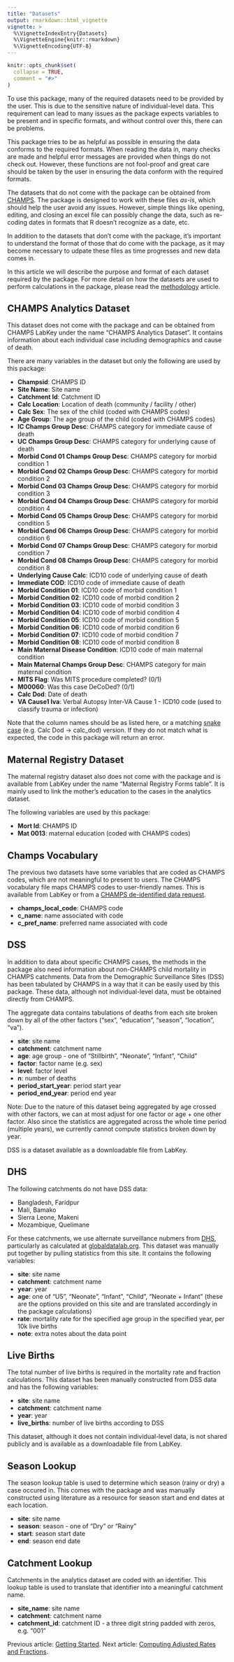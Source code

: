 ```yaml
---
title: "Datasets"
output: rmarkdown::html_vignette
vignette: >
  %\VignetteIndexEntry{Datasets}
  %\VignetteEngine{knitr::rmarkdown}
  %\VignetteEncoding{UTF-8}
---
```


```r
knitr::opts_chunk$set(
  collapse = TRUE,
  comment = "#>"
)
```

To use this package, many of the required datasets need to be provided by the user. This is due to the sensitive nature of individual-level data. This requirement can lead to many issues as the package expects variables to be present and in specific formats, and without control over this, there can be problems.

This package tries to be as helpful as possible in ensuring the data conforms to the required formats. When reading the data in, many checks are made and helpful error messages are provided when things do not check out. However, these functions are not fool-proof and great care should be taken by the user in ensuring the data conform with the required formats.

The datasets that do not come with the package can be obtained from [CHAMPS](https://champshealth.org/data/). The package is designed to work with these files *as-is*, which should help the user avoid any issues. However, simple things like opening, editing, and closing an excel file can possibly change the data, such as re-coding dates in formats that R doesn't recognize as a date, etc.

In addition to the datasets that don't come with the package, it's important to understand the format of those that do come with the package, as it may become necessary to udpate these files as time progresses and new data comes in.

In this article we will describe the purpose and format of each dataset required by the package. For more detail on how the datasets are used to perform calculations in the package, please read the [methodology](methodology.html) article.

## CHAMPS Analytics Dataset

This dataset does not come with the package and can be obtained from CHAMPS LabKey under the name "CHAMPS Analytics Dataset". It contains information about each individual case including demographics and cause of death.

There are many variables in the dataset but only the following are used by this package:

- **Champsid**: CHAMPS ID
- **Site Name**: Site name
- **Catchment Id**: Catchment ID
- **Calc Location**: Location of death (community / facility / other)
- **Calc Sex**: The sex of the child (coded with CHAMPS codes)
- **Age Group**: The age group of the child (coded with CHAMPS codes)
- **IC Champs Group Desc**: CHAMPS category for immediate cause of death
- **UC Champs Group Desc**: CHAMPS category for underlying cause of death
- **Morbid Cond 01 Champs Group Desc**: CHAMPS category for morbid condition 1
- **Morbid Cond 02 Champs Group Desc**: CHAMPS category for morbid condition 2
- **Morbid Cond 03 Champs Group Desc**: CHAMPS category for morbid condition 3
- **Morbid Cond 04 Champs Group Desc**: CHAMPS category for morbid condition 4
- **Morbid Cond 05 Champs Group Desc**: CHAMPS category for morbid condition 5
- **Morbid Cond 06 Champs Group Desc**: CHAMPS category for morbid condition 6
- **Morbid Cond 07 Champs Group Desc**: CHAMPS category for morbid condition 7
- **Morbid Cond 08 Champs Group Desc**: CHAMPS category for morbid condition 8
- **Underlying Cause Calc**: ICD10 code of underlying cause of death
- **Immediate COD**: ICD10 code of immediate cause of death
- **Morbid Condition 01**: ICD10 code of morbid condition 1
- **Morbid Condition 02**: ICD10 code of morbid condition 2
- **Morbid Condition 03**: ICD10 code of morbid condition 3
- **Morbid Condition 04**: ICD10 code of morbid condition 4
- **Morbid Condition 05**: ICD10 code of morbid condition 5
- **Morbid Condition 06**: ICD10 code of morbid condition 6
- **Morbid Condition 07**: ICD10 code of morbid condition 7
- **Morbid Condition 08**: ICD10 code of morbid condition 8
- **Main Maternal Disease Condition**: ICD10 code of main maternal condition
- **Main Maternal Champs Group Desc**: CHAMPS category for main maternal condition
- **MITS Flag**: Was MITS procedure completed? (0/1)
- **M00060**: Was this case DeCoDed? (0/1)
- **Calc Dod**: Date of death
- **VA Cause1 Iva**: Verbal Autopsy Inter-VA Cause 1 - ICD10 code (used to classify trauma or infection)

Note that the column names should be as listed here, or a matching [snake case](https://en.wikipedia.org/wiki/Snake_case) (e.g. Calc Dod -> calc_dod) version. If they do not match what is expected, the code in this package will return an error.

## Maternal Registry Dataset

The maternal registry dataset also does not come with the package and is available from LabKey under the name "Maternal Registry Forms table". It is mainly used to link the mother's education to the cases in the analytics dataset.

The following variables are used by this package:

- **Mort Id**: CHAMPS ID
- **Mat 0013**: maternal education (coded with CHAMPS codes)

## Champs Vocabulary

The previous two datasets have some variables that are coded as CHAMPS codes, which are not meaningful to present to users. The CHAMPS vocabulary file maps CHAMPS codes to user-friendly names. This is available from LabKey or from a [CHAMPS de-identified data request](https://champshealth.org/data/).

- **champs_local_code**: CHAMPS code
- **c_name**: name associated with code
- **c_pref_name**: preferred name associated with code

## DSS

In addition to data about specific CHAMPS cases, the methods in the package also need information about non-CHAMPS child mortality in CHAMPS catchments. Data from the Demographic Surveillance Sites (DSS) has been tabulated by CHAMPS in a way that it can be easily used by this package. These data, although not individual-level data, must be obtained directly from CHAMPS.

The aggregate data contains tabulations of deaths from each site broken down by all of the other factors ("sex", "education", "season", "location", "va").

- **site**: site name
- **catchment**: catchment name
- **age**: age group - one of "Stillbirth", "Neonate", "Infant", "Child"
- **factor**: factor name (e.g. sex)
- **level**: factor level
- **n**: number of deaths
- **period_start_year**: period start year
- **period_end_year**: period end year

Note: Due to the nature of this dataset being aggregated by age crossed with other factors, we can at most adjust for one factor or age + one other factor. Also since the statistics are aggregated across the whole time period (multiple years), we currently cannot compute statistics broken down by year.

DSS is a dataset available as a downloadable file from LabKey.

## DHS

The following catchments do not have DSS data:

- Bangladesh, Faridpur
- Mali, Bamako
- Sierra Leone, Makeni
- Mozambique, Quelimane

For these catchments, we use alternate surveillance nubmers from [DHS](https://dhsprogram.com), particularly as calculated at [globaldatalab.org](https://globaldatalab.org/areadata/2020/child-mortality/BGD+MLI+MOZ+SLE). This dataset was manually put together by pulling statistics from this site. It contains the following variables:

- **site**: site name
- **catchment**: catchment name
- **year**: year
- **age**: one of "U5", "Neonate", "Infant", "Child", "Neonate + Infant" (these are the options provided on this site and are translated accordingly in the package calculations)
- **rate**: mortality rate for the specified age group in the specified year, per 10k live births
- **note**: extra notes about the data point

## Live Births

The total number of live births is required in the mortality rate and fraction calculations. This dataset has been manually constructed from DSS data and has the following variables:

- **site**: site name
- **catchment**: catchment name
- **year**: year
- **live_births**: number of live births according to DSS

This dataset, although it does not contain individual-level data, is not shared publicly and is available as a downloadable file from LabKey.

## Season Lookup

The season lookup table is used to determine which season (rainy or dry) a case occured in. This comes with the package and was manually constructed using literature as a resource for season start and end dates at each location.

- **site**: site name
- **season**: season - one of "Dry" or "Rainy"
- **start**: season start date
- **end**: season end date

## Catchment Lookup

Catchments in the analytics dataset are coded with an identifier. This lookup table is used to translate that identifier into a meaningful catchment name.

- **site_name**: site name
- **catchment**: catchment name
- **catchment_id**: catchment ID - a three digit string padded with zeros, e.g. "001"

Previous article: [Getting Started](getting-started.html). Next article: [Computing Adjusted Rates and Fractions](analysis.html).
